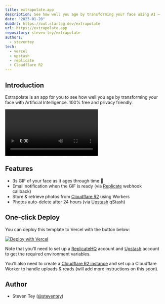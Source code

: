 ```yaml
---
title: extrapolate.app
description: See how well you age by transforming your face using AI – 100% free and privacy-friendly.
date: "2023-01-20"
dubUrl: https://out.starlog.dev/extrapolate
url: https://extrapolate.app
repository: steven-tey/extrapolate
authors:
  - steventey
tech:
  - vercel
  - upstash
  - replicate
  - Cloudflare R2
---
```



## Introduction

Extrapolate is an app for you to see how well you age by transforming your face with Artificial Intelligence. 100% free and privacy friendly.


![](https://user-images.githubusercontent.com/28986134/213781048-d215894d-2286-4176-a200-f745b255ecbe.mp4)


## Features

- 3s GIF of your face as it ages through time 🧓
- Email notification when the GIF is ready (via [Replicate](https://replicate.com) webhook callback)
- Store & retrieve photos from [Cloudflare R2](https://www.cloudflare.com/lp/pg-r2/) using Workers
- Photos auto-delete after 24 hours (via [Upstash](https://upstash.com) qStash)

## One-click Deploy

You can deploy this template to Vercel with the button below:

[![Deploy with Vercel](https://vercel.com/button)](https://vercel.com/new/clone?demo-title=Extrapolate%20%E2%80%93%C2%A0See%20how%20well%20you%20age%20with%20AI&demo-description=Age%20transformation%20AI%20app%20powered%20by%20Next.js%2C%20Replicate%2C%20Upstash%2C%20and%20Cloudflare%20R2%20%2B%20Workers.&demo-url=https%3A%2F%2Fextrapolate.app%2F&demo-image=%2F%2Fimages.ctfassets.net%2Fe5382hct74si%2F4B2RUQ7DTvPgpf3Ra9jSC2%2Fda2571b055081a670ac9649d3ac0ac7a%2FCleanShot_2023-01-20_at_12.04.08.png&project-name=Extrapolate%20%E2%80%93%C2%A0See%20how%20well%20you%20age%20with%20AI&repository-name=extrapolate&repository-url=https%3A%2F%2Fgithub.com%2Fsteven-tey%2Fextrapolate&from=templates&integration-ids=oac_V3R1GIpkoJorr6fqyiwdhl17&env=REPLICATE_API_KEY%2CREPLICATE_WEBHOOK_TOKEN%2CCLOUDFLARE_WORKER_SECRET%2CPOSTMARK_TOKEN&envDescription=How%20to%20get%20these%20env%20variables%3A%20&envLink=https%3A%2F%2Fgithub.com%2Fsteven-tey%2Fextrapolate%2Fblob%2Fmain%2F.env.example)

Note that you'll need to set up a [ReplicateHQ](https://replicate.com) account and [Upstash](https://upstash.com) account to get the required environment variables.

You'll also need to create a [Cloudflare R2 instance](https://www.cloudflare.com/lp/pg-r2/) and set up a Cloudflare Worker to handle uploads & reads (will add more instructions on this soon).

## Author

- Steven Tey ([@steventey](https://twitter.com/steventey))